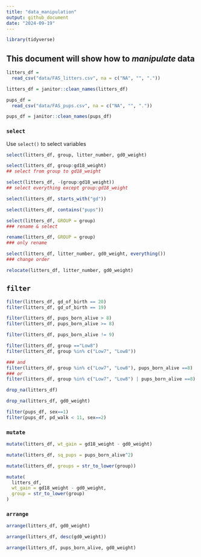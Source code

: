```yaml
---
title: "data_manipulation"
output: github_document
date: "2024-09-19"
---
```


```r
library(tidyverse)
```

## This document will show how to *manipulate* data

```r
litters_df = 
  read_csv("data/FAS_litters.csv", na = c("NA", "", "."))

litters_df = janitor::clean_names(litters_df)

pups_df = 
  read_csv("data/FAS_pups.csv", na = c("NA", "", "."))

pups_df = janitor::clean_names(pups_df)
```

### `select`

Use `select()` to select variables

```r
select(litters_df, group, litter_number, gd0_weight)
```

```r
select(litters_df, group:gd18_weight)
## select from group to gd18_weight
```

```r
select(litters_df, -(group:gd18_weight))
## select everything except group:gd18_weight
```

```r
select(litters_df, starts_with("gd"))

select(litters_df, contains("pups"))
```

```r
select(litters_df, GROUP = group)
### rename & select

rename(litters_df, GROUP = group)
### only rename

select(litters_df, litter_number, gd0_weight, everything())
### change order

relocate(litters_df, litter_number, gd0_weight)
```

## `filter`

```r
filter(litters_df, gd_of_birth == 20)
filter(litters_df, gd_of_birth == 19)
```

```r
filter(litters_df, pups_born_alive > 8)
filter(litters_df, pups_born_alive >= 8)
```

```r
filter(litters_df, pups_born_alive != 9)
```

```r
filter(litters_df, group =="Low8")
filter(litters_df, group %in% c("Low7", "Low8"))
```

```r
### and
filter(litters_df, group %in% c("Low7", "Low8"), pups_born_alive ==8)
### or
filter(litters_df, group %in% c("Low7", "Low8") | pups_born_alive ==8)
```

```r
drop_na(litters_df)

drop_na(litters_df, gd0_weight)
```

```r
filter(pups_df, sex==1)
filter(pups_df, pd_walk < 11, sex==2)
```

### `mutate`

```r
mutate(litters_df, wt_gain = gd18_weight - gd0_weight)

mutate(litters_df, sq_pups = pups_born_alive^2)

mutate(litters_df, groups = str_to_lower(group))

mutate(
  litters_df,
  wt_gain = gd18_weight - gd0_weight,
  group = str_to_lower(group)
)
```

### `arrange`

```r
arrange(litters_df, gd0_weight)

arrange(litters_df, desc(gd0_weight))

arrange(litters_df, pups_born_alive, gd0_weight)
```









